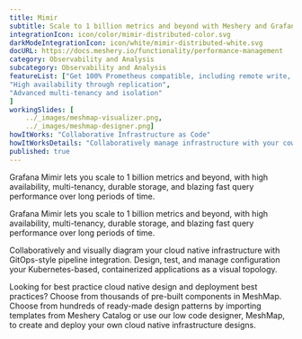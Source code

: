 ```yaml
---
title: Mimir  
subtitle: Scale to 1 billion metrics and beyond with Meshery and Grafana Mimir
integrationIcon: icon/color/mimir-distributed-color.svg
darkModeIntegrationIcon: icon/white/mimir-distributed-white.svg
docURL: https://docs.meshery.io/functionality/performance-management
category: Observability and Analysis
subcategory: Observability and Analysis
featureList: ["Get 100% Prometheus compatible, including remote write, PromQL, and alerting",
"High availability through replication",
"Advanced multi-tenancy and isolation"
]
workingSlides: [
    ../_images/meshmap-visualizer.png,
    ../_images/meshmap-designer.png]
howItWorks: "Collaborative Infrastructure as Code"
howItWorksDetails: "Collaboratively manage infrastructure with your coworkers synchronously sharing the same designs."
published: true
---
```

<p>
    Grafana Mimir lets you scale to 1 billion metrics and beyond, with high availability, multi-tenancy, durable storage, and blazing fast query performance over long periods of time.
</p>
<p>
    Grafana Mimir lets you scale to 1 billion metrics and beyond, with high availability, multi-tenancy, durable storage, and blazing fast query performance over long periods of time.
</p>
<p>
    Collaboratively and visually diagram your cloud native infrastructure with GitOps-style pipeline integration. Design, test, and manage configuration your Kubernetes-based, containerized applications as a visual topology.
</p>
<p>
    Looking for best practice cloud native design and deployment best practices? Choose from thousands of pre-built components in MeshMap. Choose from hundreds of ready-made design patterns by importing templates from Meshery Catalog or use our low code designer, MeshMap, to create and deploy your own cloud native infrastructure designs.
</p>